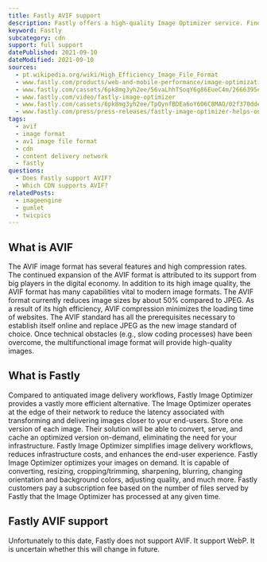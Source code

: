 ```yaml
---
title: Fastly AVIF support
description: Fastly offers a high-quality Image Optimizer service. Find out if you can use AVIF images in Fastly.
keyword: Fastly
subcategory: cdn
support: full support
datePublished: 2021-09-10
dateModified: 2021-09-10
sources:
  - pt.wikipedia.org/wiki/High_Efficiency_Image_File_Format
  - www.fastly.com/products/web-and-mobile-performance/image-optimization#transform-serve-images-faster
  - www.fastly.com/cassets/6pk8mg3yh2ee/56vaLhhTSoqY6g86EueC4m/2666395eb546a4e1e3a60b8e9989a7cf/Fastly_ImageOptimizerFAQ_2021.pdf
  - www.fastly.com/video/fastly-image-optimizer
  - www.fastly.com/cassets/6pk8mg3yh2ee/TpQynfBDEa6oY6O6C8MAO/02f370ddeed362909f97088f9dcc8697/Fastly_Image_Optimizer_Datasheet_-_2020_Q3.pdf
  - www.fastly.com/press/press-releases/fastly-image-optimizer-helps-online-retailers-and-leading-brands-deliver-personalized-customer-experiences-scale
tags:
  - avif
  - image format
  - av1 image file format
  - cdn
  - content delivery network
  - fastly
questions:
  - Does Fastly support AVIF?
  - Which CDN supports AVIF?
relatedPosts:
  - imageengine
  - gumlet
  - twicpics
---
```


## What is AVIF

The AVIF image format has several features and high compression rates. The continued expansion of the AVIF format is attributed to its support from big players in the digital economy. In addition to its high image quality, the AVIF format has many capabilities vital to modern image formats. The AVIF format currently reduces image sizes by about 50% compared to JPEG. As a result of its high efficiency, AVIF compression minimizes the loading time of websites. The AVIF standard has all the prerequisites necessary to establish itself online and replace JPEG as the new image standard of choice. Once technical obstacles (e.g., slow coding processes) have been overcome, the multifunctional image format will provide high-quality images.

## What is Fastly

Compared to antiquated image delivery workflows, Fastly Image Optimizer provides a vastly more efficient alternative. The Image Optimizer operates at the edge of their network to reduce the latency associated with transforming and delivering images closer to your end-users. Store one version of each image. Their solution will be able to convert, serve, and cache an optimized version on-demand, eliminating the need for your infrastructure. Fastly Image Optimizer simplifies image delivery workflows, reduces infrastructure costs, and enhances the end-user experience. Fastly Image Optimizer optimizes your images on demand. It is capable of converting, resizing, cropping/trimming, sharpening, blurring, changing orientation and background colors, adjusting quality, and much more. Fastly customers pay a subscription fee based on the number of files served by Fastly that the Image Optimizer has processed at any given time.

## Fastly AVIF support

Unfortunately to this date, Fastly does not support AVIF. It support WebP. It is uncertain whether this will change in future.
